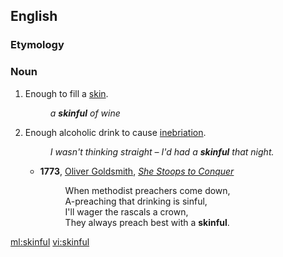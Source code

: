 ==English==

===Etymology===
{{suffix|skin|ful|lang=en}}

===Noun===
{{en-noun|s|skinsful}}

# Enough to fill a [[skin]].
#: ''a '''skinful''' of wine''
# {{label|en|colloquial}} Enough alcoholic drink to cause [[inebriation]].
#: ''I wasn't thinking straight &ndash; I'd had a '''skinful''' that night.''
#* '''1773''', [[w:Oliver Goldsmith|Oliver Goldsmith]], ''[[s:She Stoops to Conquer|She Stoops to Conquer]]''
#*: When methodist preachers come down,
#*: A-preaching that drinking is sinful,
#*: I'll wager the rascals a crown,
#*: They always preach best with a '''skinful'''.

[[ml:skinful]]
[[vi:skinful]]